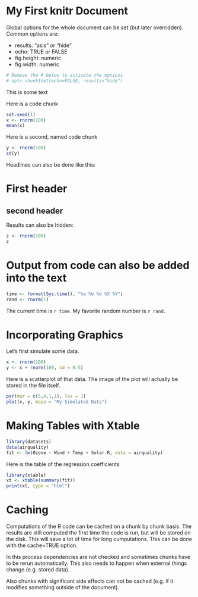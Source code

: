 My First knitr Document
=============================

Global options for the whole document can be set (but later overridden). Common
options are:

- results: "asis" or "hide"
- echo: TRUE or FALSE
- fig.height: numeric
- fig.width: numeric
```r
# Remove the # below to activate the options
# opts_chunk$set(echo=FALSE, results="hide")
```

This is some text

Here is a code chunk
```r
set.seed(1)
x <- rnorm(100)
mean(x)
```

Here is a second, named code chunk
```r
y <- rnorm(100)
sd(y)
```


Headlines can also be done like this:

# First header

## second header

Results can also be hidden:
```r
z <- rnorm(100)
z
```

# Output from code can also be added into the text
```r
time <- format(Sys.time(), "%a %b %d %X %Y")
rand <- rnorm(1)
```

The current time is `r time`. My favorite random number is `r rand`.

# Incorporating Graphics

Let's first simulate some data.
```r
x <- rnorm(100)
y <- x + rnorm(100, sd = 0.5)
```

Here is a scatterplot of that data. The image of the plot will actually be 
stored in the file itself.
```r
par(mar = c(5,4,1,1), las = 1)
plot(x, y, main = "My Simulated Data")
```

# Making Tables with Xtable

```r
library(datasets)
data(airquality)
fit <- lm(Ozone ~ Wind + Temp + Solar.R, data = airquality)
```

Here is the table of the regression coefficients
```r
library(xtable)
xt <- xtable(summary(fit))
print(xt, type = "html")
```

# Caching

Computations of the R code can be cached on a chunk by chunk basis. The results 
are still computed the first time the code is run, but will be stored on the 
disk. This will save a lot of time for long cumputations. This can be done with
the cache=TRUE option.

In this process dependencies are not checked and sometimes chunks have to be 
rerun automatically. This also needs to happen when external things change (e.g.
stored data).

Also chunks with significant side effects can not be cached (e.g. if it modifies
something outside of the document). 